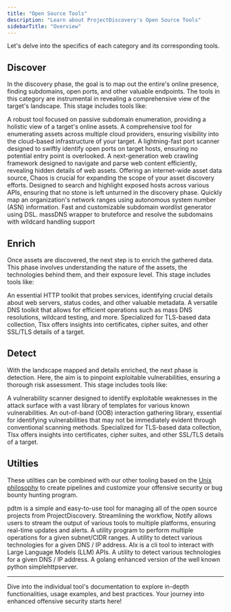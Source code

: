 ```yaml
---
title: "Open Source Tools"
description: "Learn about ProjectDiscovery's Open Source Tools"
sidebarTitle: "Overview"
---
```


<Snippet file="tools-statement.mdx" />

Let's delve into the specifics of each category and its corresponding tools.

## Discover

In the discovery phase, the goal is to map out the entire's online presence, finding subdomains, open ports, and other valuable endpoints. The tools in this category are instrumental in revealing a comprehensive view of the target's landscape. This stage includes tools like:

<CardGroup cols={2}>
  <Card
    title="Subfinder"
    icon="radar"
    iconType="duotone"
    href="/tools/subfinder"
  >
    A robust tool focused on passive subdomain enumeration, providing a holistic
    view of a target's online assets.
  </Card>
  <Card
    title="Cloudlist"
    icon="cloud"
    iconType="duotone"
    href="https://github.com/projectdiscovery/cloudlist"
  >
    A comprehensive tool for enumerating assets across multiple cloud providers,
    ensuring visibility into the cloud-based infrastructure of your target.
  </Card>
  <Card
    title="Naabu"
    icon="person-to-portal"
    iconType="duotone"
    href="https://github.com/projectdiscovery/naabu"
  >
    A lightning-fast port scanner designed to swiftly identify open ports on
    target hosts, ensuring no potential entry point is overlooked.
  </Card>
  <Card
    title="Katana"
    icon="sword"
    iconType="duotone"
    href="https://github.com/projectdiscovery/katana"
  >
    A next-generation web crawling framework designed to navigate and parse web
    content efficiently, revealing hidden details of web assets.
  </Card>
  <Card
    title="Chaos"
    icon="globe"
    iconType="duotone"
    href="https://github.com/projectdiscovery/chaos"
  >
    Offering an internet-wide asset data source, Chaos is crucial for expanding
    the scope of your asset discovery efforts.
  </Card>
  <Card
    title="Uncover"
    icon="telescope"
    iconType="duotone"
    href="https://github.com/projectdiscovery/uncover"
  >
    Designed to search and highlight exposed hosts across various APIs, ensuring
    that no stone is left unturned in the discovery phase.
  </Card>
  <Card
    title="ASNmap"
    icon="map-location-dot"
    iconType="duotone"
    href="https://github.com/projectdiscovery/asnmap"
  >
    Quickly map an organization's network ranges using autonomous system number
    (ASN) information.
  </Card>
  <Card
    title="alterx"
    icon="cloud-word"
    iconType="duotone"
    href="https://github.com/projectdiscovery/alterx"
  >
    Fast and customizable subdomain wordlist generator using DSL.
  </Card>
  <Card
    title="shuffledns"
    icon="shuffle"
    iconType="duotone"
    href="https://github.com/projectdiscovery/shuffledns"
  >
    massDNS wrapper to bruteforce and resolve the subdomains with wildcard handling support
  </Card>
</CardGroup>

## Enrich

Once assets are discovered, the next step is to enrich the gathered data. This phase involves understanding the nature of the assets, the technologies behind them, and their exposure level. This stage includes tools like:

<CardGroup cols={2}>
  <Card title="httpx" icon="browser" iconType="duotone" href="/tools/httpx">
    An essential HTTP toolkit that probes services, identifying crucial details
    about web servers, status codes, and other valuable metadata.
  </Card>
  <Card
    title="dnsx"
    icon="tags"
    iconType="duotone"
    href="https://github.com/projectdiscovery/dnsx"
  >
    A versatile DNS toolkit that allows for efficient operations such as mass
    DNS resolutions, wildcard testing, and more.
  </Card>
  <Card
    title="tlsx"
    icon="shield-halved"
    iconType="duotone"
    href="https://github.com/projectdiscovery/tlsx"
  >
    Specialized for TLS-based data collection, Tlsx offers insights into
    certificates, cipher suites, and other SSL/TLS details of a target.
  </Card>
</CardGroup>

## Detect

With the landscape mapped and details enriched, the next phase is detection. Here, the aim is to pinpoint exploitable vulnerabilities, ensuring a thorough risk assessment. This stage includes tools like:

<CardGroup cols={2}>
  <Card title="Nuclei" icon="atom" iconType="regular" href="/tools/nuclei">
    A vulnerability scanner designed to identify exploitable weaknesses in the
    attack surface with a vast library of templates for various known
    vulnerabilities.
  </Card>
  <Card
    title="interactsh"
    icon="whistle"
    iconType="solid"
    href="https://github.com/projectdiscovery/interactsh"
  >
    An out-of-band (OOB) interaction gathering library, essential for
    identifying vulnerabilities that may not be immediately evident through
    conventional scanning methods.
  </Card>
  <Card
    title="tlsx"
    icon="shield-halved"
    iconType="duotone"
    href="https://github.com/projectdiscovery/tlsx"
  >
    Specialized for TLS-based data collection, Tlsx offers insights into
    certificates, cipher suites, and other SSL/TLS details of a target.
  </Card>
</CardGroup>

## Utilties

These utilties can be combined with our other tooling based on the [Unix philosophy](https://blog.projectdiscovery.io/how-projectdiscovery-applies-the-unix-philosophy-to-their-tools/) to create pipelines and customize your offensive security or bug bounty hunting program.

<CardGroup cols={2}>
  <Card
    title="pdtm"
    icon="toolbox"
    iconType="solid"
    href="https://github.com/projectdiscovery/pdtm"
  >
    pdtm is a simple and easy-to-use tool for managing all of the open source
    projects from ProjectDiscovery.
  </Card>
  <Card
    title="Notify"
    icon="bell"
    iconType="solid"
    href="https://github.com/projectdiscovery/notify"
  >
    Streamlining the workflow, Notify allows users to stream the output of
    various tools to multiple platforms, ensuring real-time updates and alerts.
  </Card>
  <Card
    title="mapcidr"
    icon="map"
    iconType="solid"
    href="https://github.com/projectdiscovery/mapcidr"
  >
    A utility program to perform multiple operations for a given subnet/CIDR
    ranges.
  </Card>
  <Card
    title="cdncheck"
    icon="ballot-check"
    iconType="duotone"
    href="https://github.com/projectdiscovery/cdncheck"
  >
    A utility to detect various technologies for a given DNS / IP address.
  </Card>
  <Card
    title="aix"
    icon="brain-circuit"
    iconType="duotone"
    href="https://github.com/projectdiscovery/aix"
  >
    AIx is a cli tool to interact with Large Language Models (LLM) APIs.
  </Card>
  <Card
    title="proxify"
    icon="ethernet"
    iconType="solid"
    href="https://github.com/projectdiscovery/proxify"
  >
    A utility to detect various technologies for a given DNS / IP address.
  </Card>
  <Card
    title="simplehttpserver"
    icon="server"
    iconType="duotone"
    href="https://github.com/projectdiscovery/simplehttpserver"
  >
    A golang enhanced version of the well known python simplehttpserver.
  </Card>
</CardGroup>

---

Dive into the individual tool's documentation to explore in-depth functionalities, usage examples, and best practices. Your journey into enhanced offensive security starts here!
